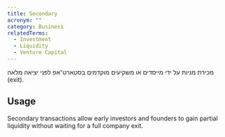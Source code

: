 ```yaml
---
title: Secondary
acronym: ""
category: Business
relatedTerms:
  - Investment
  - Liquidity
  - Venture Capital
---
```


מכירת מניות על ידי מייסדים או משקיעים מוקדמים בסטארט־אפ לפני יציאה מלאה (exit).

## Usage

Secondary transactions allow early investors and founders to gain partial liquidity without waiting for a full company exit.

